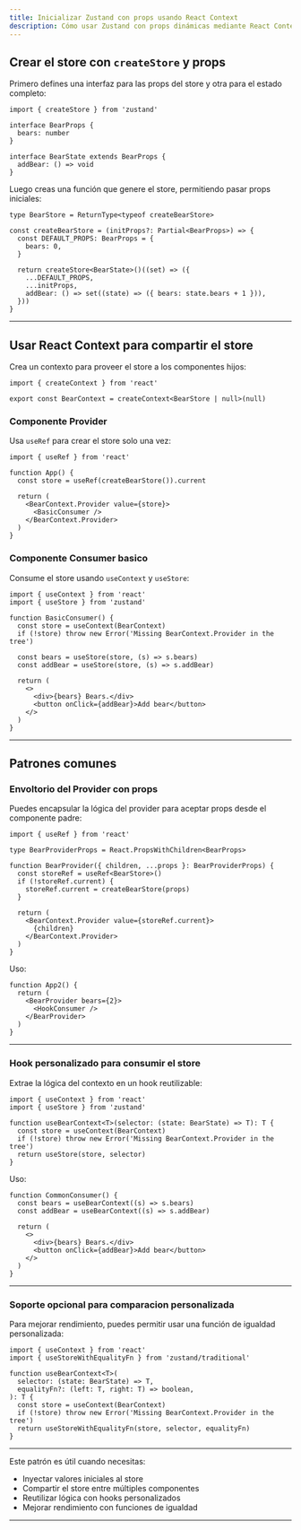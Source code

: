 ```yaml
---
title: Inicializar Zustand con props usando React Context
description: Cómo usar Zustand con props dinámicas mediante React Context para inyección de dependencias y estado compartido.
---
```


## Crear el store con `createStore` y props

Primero defines una interfaz para las props del store y otra para el estado completo:

```go:ts
import { createStore } from 'zustand'

interface BearProps {
  bears: number
}

interface BearState extends BearProps {
  addBear: () => void
}
```

Luego creas una función que genere el store, permitiendo pasar props iniciales:

```go:ts
type BearStore = ReturnType<typeof createBearStore>

const createBearStore = (initProps?: Partial<BearProps>) => {
  const DEFAULT_PROPS: BearProps = {
    bears: 0,
  }

  return createStore<BearState>()((set) => ({
    ...DEFAULT_PROPS,
    ...initProps,
    addBear: () => set((state) => ({ bears: state.bears + 1 })),
  }))
}
```

---

## Usar React Context para compartir el store

Crea un contexto para proveer el store a los componentes hijos:

```go:ts
import { createContext } from 'react'

export const BearContext = createContext<BearStore | null>(null)
```

### Componente Provider

Usa `useRef` para crear el store solo una vez:

```go:ts
import { useRef } from 'react'

function App() {
  const store = useRef(createBearStore()).current

  return (
    <BearContext.Provider value={store}>
      <BasicConsumer />
    </BearContext.Provider>
  )
}
```

### Componente Consumer basico

Consume el store usando `useContext` y `useStore`:

```go:ts
import { useContext } from 'react'
import { useStore } from 'zustand'

function BasicConsumer() {
  const store = useContext(BearContext)
  if (!store) throw new Error('Missing BearContext.Provider in the tree')

  const bears = useStore(store, (s) => s.bears)
  const addBear = useStore(store, (s) => s.addBear)

  return (
    <>
      <div>{bears} Bears.</div>
      <button onClick={addBear}>Add bear</button>
    </>
  )
}
```

---

## Patrones comunes

### Envoltorio del Provider con props

Puedes encapsular la lógica del provider para aceptar props desde el componente padre:

```go:ts
import { useRef } from 'react'

type BearProviderProps = React.PropsWithChildren<BearProps>

function BearProvider({ children, ...props }: BearProviderProps) {
  const storeRef = useRef<BearStore>()
  if (!storeRef.current) {
    storeRef.current = createBearStore(props)
  }

  return (
    <BearContext.Provider value={storeRef.current}>
      {children}
    </BearContext.Provider>
  )
}
```

Uso:

```go:tsx
function App2() {
  return (
    <BearProvider bears={2}>
      <HookConsumer />
    </BearProvider>
  )
}
```

---

### Hook personalizado para consumir el store

Extrae la lógica del contexto en un hook reutilizable:

```go:ts
import { useContext } from 'react'
import { useStore } from 'zustand'

function useBearContext<T>(selector: (state: BearState) => T): T {
  const store = useContext(BearContext)
  if (!store) throw new Error('Missing BearContext.Provider in the tree')
  return useStore(store, selector)
}
```

Uso:

```go:ts
function CommonConsumer() {
  const bears = useBearContext((s) => s.bears)
  const addBear = useBearContext((s) => s.addBear)

  return (
    <>
      <div>{bears} Bears.</div>
      <button onClick={addBear}>Add bear</button>
    </>
  )
}
```

---

### Soporte opcional para comparacion personalizada

Para mejorar rendimiento, puedes permitir usar una función de igualdad personalizada:

```go:ts
import { useContext } from 'react'
import { useStoreWithEqualityFn } from 'zustand/traditional'

function useBearContext<T>(
  selector: (state: BearState) => T,
  equalityFn?: (left: T, right: T) => boolean,
): T {
  const store = useContext(BearContext)
  if (!store) throw new Error('Missing BearContext.Provider in the tree')
  return useStoreWithEqualityFn(store, selector, equalityFn)
}
```

---

Este patrón es útil cuando necesitas:

- Inyectar valores iniciales al store
- Compartir el store entre múltiples componentes
- Reutilizar lógica con hooks personalizados
- Mejorar rendimiento con funciones de igualdad

---
